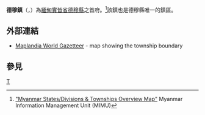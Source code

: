 {{Infobox settlement
|name =德穆鎮
|native_name = {{lang|my|တမူးမြို့နယ်}}
|settlement_type = [[德穆縣|德穆縣]]鎮區
|image_skyline = 
|image_map = Tamu Township.svg
|mapsize = 
|map_caption = 德穆鎮在實皆省的位置
|seat = [[德穆|德穆]]
|seat_type = 首府
|subdivision_type = 國家
|subdivision_name = {{flag|Burma}}
|subdivision_type1 = [[缅甸行政区划|省邦]]
|subdivision_name1 = [[實皆省|實皆省]]
|subdivision_type2 = [[縣_(緬甸)|縣]]
|subdivision_name2 = [[德穆縣|德穆縣]]
|area_total_km2 = 1,951.4
|population_footnotes =<ref name="citypopulation">[http://www.citypopulation.de/php/myanmar-admin.php MYANMAR: Administrative Division]. Citypopulation. 2015-11-18</ref>
|population = 114,869
|population_as_of = 2014
|population_density_km2 = 58.87
|coordinates_display = inline,title
|coordinates_region = MM
|latNS = N
|latd = 24
|latm = 13
|lats = 00
|longEW = E
|longd = 94
|longm = 24
|longs = 00
|elevation_ft = 
|elevation_m = 
|timezone = [[Myanmar_Standard_Time|MST]]
|utc_offset = +6:30
|website =
}}

'''德穆鎮'''（{{lang-my|တမူးမြို့နယ်}}，{{lang-en|Tamu Township}}）為[[緬甸|緬甸]][[實皆省|實皆省]][[德穆縣|德穆縣]]之首府。<ref name="MIMU001">[http://www.burmalibrary.org/docs6/MIMU001_A3_SD%20&%20Township%20Overview.pdf "Myanmar States/Divisions & Townships Overview Map"] {{webarchive|url=https://web.archive.org/web/20101203160828/http://www.burmalibrary.org/docs6/MIMU001_A3_SD%20%26%20Township%20Overview.pdf |date=2010-12-03 }} Myanmar Information Management Unit (MIMU)</ref>該鎮也是德穆縣唯一的鎮區。

==外部連結==
*[http://www.maplandia.com/burma/sagaing/tamu/ Maplandia World Gazetteer] {{Wayback|url=http://www.maplandia.com/burma/sagaing/tamu/ |date=20190917021657 }} - map showing the township boundary

==參見==
{{Reflist}}

{{Sagaing Region|state=collapsed}}

[[Category:實皆省鎮區|T]]

{{Burma-geo-stub}}